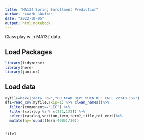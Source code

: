 ```yaml
---
title: "MA132 Spring Enrollment Prediction"
author: "Coach Skufca"
date: "2022-10-05"
output: html_notebook
---
```


Class play with MA132 data.

## Load Packages

```r

library(tidyverse)
library(here)
library(janitor)

```

## Load  data

```r
myfile=here("data_raw","CU_ACAD_DEPT_WHEN_OFF_ENRL_22740.csv")
df1=read_csv(myfile,skip=1) %>% clean_names()%>%
  filter(component=="LEC") %>%
  filter(catalog %in% c(131,132)) %>%
  select(catalog,section,term,term2,title,tot_enrl)%>%
  mutate(ay=round((term-4000)/10))
  
```

```r
file1
```

